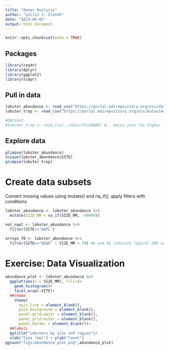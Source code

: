 ```yaml
---
title: "Owner Analysis"
author: "Collin J. Closek"
date: "2023-04-05"
output: html_document
---
```


```r
knitr::opts_chunk$set(echo = TRUE)
```
## Packages

```r

library(readr)
library(dplyr)
library(ggplot2)
library(tidyr)

```

## Pull in data

```r
lobster_abundance <- read_csv("https://portal.edirepository.org/nis/dataviewer?packageid=knb-lter-sbc.77.8&entityid=f32823fba432f58f66c06b589b7efac6")
lobster_trap <- read_csv("https://portal.edirepository.org/nis/dataviewer?packageid=knb-lter-sbc.77.8&entityid=66dd61c75bda17c23a3bce458c56ed84")

#Option2
#lobster_trap <- read_csv(../data/FILENAME) #.. moves into the higher level out of the analysis folder to read see the data folder
```

## Explore data
```r
glimpse(lobster_abundance)
unique(lobster_abundance$SITE)
glimpse(lobster_trap)
```

# Create data subsets 

Convert missing values using mutate() and na_if(), apply filters with conditions
```r
lobster_abundance <- lobster_abundance %>% 
  mutate(SIZE_MM = na_if(SIZE_MM, -99999)) 

not_napl <- lobster_abundance %>% 
  filter(SITE!="NAPL")

arroyo_70 <- lobster_abundance %>% 
  filter(SITE=="AQUE" | SIZE_MM > 70) #& and && indicate logical AND and | and || indicate logical OR
```

# Exercise: Data Visualization

```r
abundance_plot <- lobster_abundance %>% 
  ggplot(aes(x = SIZE_MM), fill=)+
    geom_histogram()+
    facet_wrap(~SITE)+
  ##theme
    theme(
      axis.line = element_blank(),
      plot.background = element_blank(),
      panel.grid.major = element_blank(),
      panel.grid.minor = element_blank(),
      panel.border = element_blank())+
  ##labels
  ggtitle("Lobsters by size and region")+
  xlab("Size (mm)") + ylab("Count")
ggsave("figs/abundance_plot.png",abundance_plot)



```

